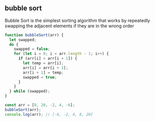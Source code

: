 ## bubble sort

Bubble Sort is the simplest sorting algorithm that works by
repeatedly swapping the adjacent elements if they are in the wrong order

```js
function bubbleSort(arr) {
  let swapped;
  do {
    swapped = false;
    for (let i = 0; i < arr.length - 1; i++) {
      if (arr[i] > arr[i + 1]) {
        let temp = arr[i];
        arr[i] = arr[i + 1];
        arr[i + 1] = temp;
        swapped = true;
      }
    }
  } while (swapped);
}

const arr = [8, 20, -2, 4, -6];
bubbleSort(arr);
console.log(arr); // [-6, -2, 4, 8, 20]
```

